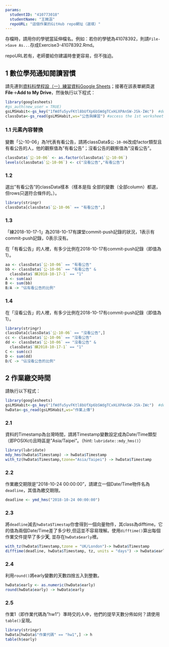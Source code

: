 ```yaml
---
params:
  studentID: "410773018"
  studentName: "王媺涵"
  repoURL: "這個作業的GitHub repo網址（選填）"
---
```

存檔時，請用你的學號當延伸檔名。例如：若你的學號為41078392，則請`File->Save As...`存成Exercise3-41078392.Rmd。

repoURL若有，老師要給你建議時會更容易，但不強迫。

## 1 數位學苑通知閱讀習慣
請先連到[資料科學程設（一）練習資料Google Sheets](https://docs.google.com/spreadsheets/d/1fWdfu5yvFKtl8bUfXp6bSWdgTCxHiXPAnSW-JSk-IWc/edit#gid=2059291896)；接著在該表單網頁選**File**->**Add to My Drive**，然後執行以下程式：

```r
library(googlesheets)
#gs_auth(new_user = TRUE)
gsLMSHabit<-gs_key("1fWdfu5yvFKtl8bUfXp6bSWdgTCxHiXPAnSW-JSk-IWc")  #download sheet information as an object
classData<-gs_read(gsLMSHabit,ws="公告與練習") #access the 1st worksheet
```

### 1.1 元素內容替換
變數「公-10-06」為1代表有看公告，請將classData$`公-10-06`改成factor類型且有看公告的人，他的觀察值為"有看公告"；沒看公告的觀察值為"沒看公告"。

```r
classData$`公-10-06` <- as.factor(classData$`公-10-06`)
levels(classData$`公-10-06`) <- c("沒看公告","有看公告")
```

### 1.2 
選出"有看公告"的classData樣本（樣本是指 全部的變數（全部column）都選，但rows只選符合條件的。）。

```r
library(stringr)
classData[classData$`公-10-06` == "有看公告",]
```         

### 1.3
「練2018-10-17-1」為2018-10-17有課堂commit-push記錄的狀況，1表示有commit-push記錄，0表示沒有。

在「有看公告」的人裡，有多少比例在2018-10-17有commit-push記錄（即值為1）。

```r
aa <- classData$`公-10-06` == "有看公告"
bb <- classData$`公-10-06` == "有看公告" & 
  classData$`練2018-10-17-1` == "1"
A <- sum(aa)
B <- sum(bb)
B/A -> "佔有看公告的比例"
```

### 1.4
在「沒看公告」的人裡，有多少比例在2018-10-17有commit-push記錄（即值為1）。

```r
library(stringr)
classData[classData$`公-10-06` == "沒看公告",]
cc <- classData$`公-10-06` == "沒看公告"
dd <- classData$`公-10-06` == "沒看公告" & 
  classData$`練2018-10-17-1` == "1"
C <- sum(cc)
D <- sum(dd)
D/C -> "佔沒看公告的比例"
```

## 2 作業繳交時間

請執行以下程式： 
```r
library(googlesheets)
gsLMSHabit<-gs_key("1fWdfu5yvFKtl8bUfXp6bSWdgTCxHiXPAnSW-JSk-IWc")  #download sheet information as an object
hwData<-gs_read(gsLMSHabit,ws="作業上傳") 
```


### 2.1
資料的Timestamp為台灣時間，請將Timestamp變數設定成為Date/Time類型（即POSIXct)且時區是"Asia/Taipei"。（hint: `lubridate::mdy_hms()`）
```r
library(lubridate)
mdy_hms(hwData$Timestamp) -> hwData$Timestamp
with_tz(hwData$Timestamp,tzone="Asia/Taipei") -> hwData$Timestamp
```

### 2.2
作業繳交期限是"2018-10-24 00:00:00"，請建立一個Date/Time物件名為`deadline`，其值為繳交期限。

```r
deadline <- ymd_hms("2018-10-24 00:00:00")
```

### 2.3
將`deadline`減去`hwData$Timestap`你會得到一個向量物件，其class為difftime。它的值為兩個Date/Time差了多少秒,但這並不容易理解。使用`difftime()`算出每個作業交件提早了多少**天**, 並存在`hwData$early`裡。

```r
with_tz(hwData$Timestamp,tzone = "UK/London")-> hwData$Timestamp
difftime(deadline, hwData$Timestamp, tz, units = "days") -> hwData$early
```

### 2.4
利用`round()`將early變數的天數四捨五入到整數。

```r
hwData$early <- as.numeric(hwData$early)
round(hwData$early) -> hwData$early
```

### 2.5
作業1（即作業代碼為"hw1"）準時交的人中，他們的提早天數分佈如何？請使用`table()`呈現。

```r
library(stringr)
hwData[hwData$"作業代碼" == "hw1",] -> h
table(h$early)
```

